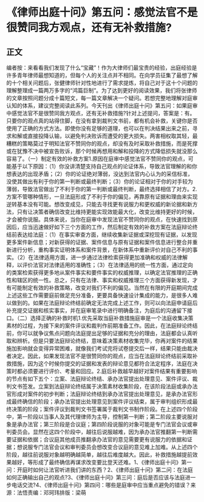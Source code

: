 # 《律师出庭十问》第五问：感觉法官不是很赞同我方观点，还有无补救措施?
## 正文
编者按：来看看我们发现了什么“宝藏”！作为大律师们最宝贵的经验，出庭经验是许多青年律师最想知道的，但每个人的关注点并不相同。在向学员征集了最想了解的十个相关问题后，张健律师针对性地进行了需求提炼，将自己对于这十个问题的理解整理成一篇两万多字的“鸿篇巨制”。为了达到更好的阅读效果，我们将张律师的文章按照问题分成十篇短文，每一篇文章解决一个疑问。若想完整地理解对庭审认知的体系，建议完整阅读此系列。今天刊出《律师出庭十问》第五问：如果庭审中感觉法官不是很赞同我方观点，还有无补救措施?针对上述提问，答案是：有。只要你的观点真的站得住脚，在没有拿到裁判文书前，都有机会补救，关键你是否使用了正确的方式方法。即使你没有足够的道理，也可以在判决结果出来之前，寻求和解或直接投降认输，以避免判决败诉而遭受的更大损失。两害相权取其轻，最糟糕的策略莫过于明知法官不赞同你的观点，却没有及时采取补救措施，而是死撑或在犹豫不决中被宣告败诉，那个时候再想用和解和投降的方式降低损失就没那么容易了。（一）制定有效的补救方案1.原因在庭审中感觉法官不赞同你的观点，可能基于以下原因：（1）你没讲清楚支持自己观点的论证体系，导致法官理解的和你想表达的出现矛盾；（2）你的论证绝对薄弱，没达到法官内心认为的采信标准，没使其做出有利于你的第一判断或最终判断；（3）你的论证相对于你的对手较为薄弱，导致法官做出了不利于你的第一判断或最终判断，最终选择相信了对方。2.方案不管哪种情形，一旦法庭形成了不利于你的偏见，再靠原有证据和理由来实现逆转基本没有可能。想改变成见，只能去寻找更有说服力和更权威的新论据和新方法，只有让决策者确信改变比维持更能实现效能最大化，改变比维持更好的时候，才会被你说服。具体来说，当你在庭审中发现法官不赞同你的观点，在快速找到原因后，应当迅速做好如下三个方面的工作，然后制定有效的补救方案在法庭辩论终结前表达给法庭：（1）在事实审查方面，继续收集新证据或深挖现有证据，以发现更多案件新信息；对新获得的证据、案件信息与原有证据和案件信息进行整合并重新进行分析，重构事实证明体系和案件背景，在新体系中重新评价对自己不利的事实。（2）在法律适用方面，进一步通过法律检索获得更加准确和权威的法律解释，以评价法官对法律适用的准确性；（3）在法律适用的统一性方面，通过定向的类案检索获得更多地从案件事实和要件事实的权威推理，以确定法官推理的正确性和辖区的统一性。总之，只有在法律、事实和权威推理三个方面获得新发现，才有可能制定有效的补救策略，改变对我们不利的偏见。当然在有限的开庭期间完成上述这些工作需要庭前做足充分准备，更要具备快速设计集成的能力，是很多人难以做到的。如果在法庭辩论终结前确定无法完成上述工作，则可以向法庭申请庭后补充提交证据和核实事实，并在庭审笔录中进行明确备注，为庭后的沟通留下接口。（二）选择正确的补救时机1.优先采取当庭补救措施庭审是一个法庭收集决策素材的过程，为接下来的案件评议和裁判作前期准备工作。因此，在法庭辩论终结前，你可以就争议焦点问题向法庭提出足够的证据和充分的理由，法庭都会认真听取和辨析。但是只要法庭辩论终结，意味着决策素材收集完毕，你再对案件的结果施加影响就会变得异常困难，就像我们考试完将试卷提交后一样，结果只能由裁决者决定。因此，如果发现法官不是很赞同你的观点，应当在法庭辩论终结前采取补救措施，因为这个时候你提交的证据和发表的辩论意见都符合法定程序，法庭在决策时都必须要进行评价、考量和回应。2.庭后补救越早越好对案件结果有重要影响的节点有如下五个：立案、法庭辩论终结、承办法官提出处理意见、案件评议、裁判文书签发。立案到法庭辩论终结属于决策素材收集阶段，在该阶段法庭或承办法官形成对案件的初步判断；法庭辩论终结到承办法官提出处理意见，是承办法官形成最终确信的阶段；承办法官提出处理意见到案件评议结束，属于审判组织形成最终决策的阶段；案件评议到裁判文书签署属于裁判文书制作阶段。在上述四个阶段中，第一阶段以当事人及其代理律师为主导，控制第一判断；第二阶段主要说服对象是承办法官；第三阶段是合议庭；第四阶段说服的对象可能是专门法官会议或审判委员会。显然在这四个阶段中，越往后说服越难，因为承办法官推翻第一判断需要证据和依据；合议庭其他成员推翻承办法官的意见需要更有说服力的依据和证据；想说服专门法官会议和审判委员会想改变合议庭的意见难上加难。从上述四个阶段，越往前说服对象越明确越简单，越往后难度越大。因此，补救措施越提前效果越好，等形成了最终确信再谋求改变要比登天还难。1、《律师出庭十问》第一问：开庭时如何让法官听进我们讲的东西？2、《律师出庭十问》第二问：在法庭如何正确输出自己的观点?3、《律师出庭十问》第三问：庭后是否应该与法庭进一步电话交流?4、《律师出庭十问》第四问：哪些是庭审中应当重点避免的错误？来源：法悟责编：邓珂玮排版：梁萌